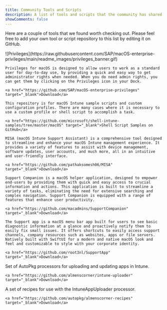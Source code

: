 ```yaml
---
title: Community Tools and Scripts
description: A list of tools and scripts that the community has shared.
showComments: false
---
```



Here are a couple of tools that we found worth checking out. Please feel free to add your own tool or script repository to this list by editing it on GitHub.

<CardGrid stagger>
  <Card title="Privileges (LAPS)" icon="seti:lock">
  ![Privileges](https://raw.githubusercontent.com/SAP/macOS-enterprise-privileges/main/readme_images/privileges_banner.gif)

    Privileges for macOS is designed to allow users to work as a standard user for day-to-day use, by providing a quick and easy way to get administrator rights when needed. When you do need admin rights, you can get them by clicking on the Privileges icon in your Dock.

    <a href="https://github.com/SAP/macOS-enterprise-privileges" target="_blank">Download</a>
  </Card>
  <Card title="Intune macOS Shell Script Samples" icon="apple" size="small">

    This repository is for macOS Intune sample scripts and custom configuration profiles. There are many cases where it is necessary to use a custom profile or shell script to accomplish a task.

    <a href="https://github.com/microsoft/shell-intune-samples/tree/master/macOS" target="_blank">Shell Script Samples on GitHub</a>
  </Card>
    <Card title="MISA (macOS Intune Support Assistant)" icon="pen">

    MISA (macOS Intune Support Assistant) is a comprehensive tool designed to streamline and enhance your macOS Intune management experience. It provides a variety of features to assist with device management, software updates, user accounts, and much more, all in an intuitive and user-friendly interface.

    <a href="https://github.com/pathaksomesh06/MISA" target="_blank">Download</a>
  </Card>
    <Card title="Support Companion" icon="apple">

    Support Companion is a macOS helper application, designed to empower end-users by providing them with quick and easy access to crucial information and actions. This application is built to streamline a variety of tasks, eliminating the need for extensive searching and complex navigation. Support Companion is equipped with a range of features that enhance user productivity.

    <a href="https://github.com/macadmins/SupportCompanion" target="_blank">Download</a>
  </Card>
  <Card title="Support App" icon="seti:swift">

    The Support app is a macOS menu bar app built for users to see basic diagnostic information at a glance and proactively notify them to easily fix small issues. It offers shortcuts to easily access support channels, company resources such as websites, apps or file servers. Natively built with SwiftUI for a modern and native macOS look and feel and customizable to style with your corporate identity.

    <a href="https://github.com/root3nl/SupportApp" target="_blank">Download</a>
  </Card>
  <Card title="Intune Uploader" icon="apple">
    Set of AutoPkg processors for uploading and updating apps in Intune.

    <a href="https://github.com/almenscorner/intune-uploader" target="_blank">Download</a>
  </Card>
  <Card title="Almenscorner recipes" icon="apple">
    A set of recipes for use with the IntuneAppUploader processor.

    <a href="https://github.com/autopkg/almenscorner-recipes" target="_blank">Download</a>
  </Card>
</CardGrid>
